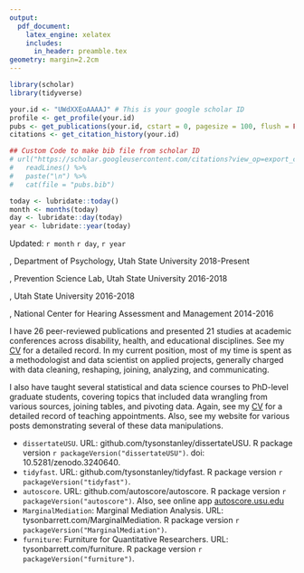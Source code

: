 ```yaml
---
output: 
  pdf_document:
    latex_engine: xelatex
    includes: 
      in_header: preamble.tex
geometry: margin=2.2cm
---
```


```r
library(scholar)
library(tidyverse)

your.id <- "UWdXXEoAAAAJ" # This is your google scholar ID
profile <- get_profile(your.id)
pubs <- get_publications(your.id, cstart = 0, pagesize = 100, flush = FALSE)
citations <- get_citation_history(your.id)

## Custom Code to make bib file from scholar ID
# url("https://scholar.googleusercontent.com/citations?view_op=export_citations&user=UWdXXEoAAAAJ&citsig=AMD79ooAAAAAXJvG8fCoULONM8SZwt9CLrw1g3CGG9nm&hl=en") %>% 
#   readLines() %>% 
#   paste("\n") %>% 
#   cat(file = "pubs.bib")

today <- lubridate::today()
month <- months(today)
day <- lubridate::day(today)
year <- lubridate::year(today)
```

\pagestyle{empty}

<!-- Name -->
\hspace{.08in}\huge\textsc{Tyson S. Barrett, PhD} \hfill \footnotesize Updated: `r month` `r day`, `r year`
\normalsize
\vspace{8pt}

<!-- General Info -->
\begin{tabular}{rl}
    \textsc{Email:}            & \href{mailto:tyson.barrett@usu.edu}{tyson.barrett@usu.edu} \\
    \textsc{Website:}          & \href{http://tysonbarrett.com}{tysonbarrett.com} \\
    \textsc{Curriculum Vitae:} & \href{https://tysonbarrett.com/assets/CV/CV.pdf}{tysonbarrett.com/assets/CV/CV.pdf} \\
    \textsc{Citations:}        & `r profile$total_cites` \\
\end{tabular}

<!-- Education -->
\vspace{0pt}
\section{EDUCATION}
\vspace{-1pt}
\hrule
\vspace{3pt}

\begin{tabular}{l|p{8cm}}
 \textsc{\textbf{Ph.D. Quantitative Psychology }} & \emph{Feb 2018}\\
 & \emph{Utah State University}\\
 \multicolumn{2}{c}{} \\
 \textsc{\textbf{B.S. Economics}} & \emph{May 2014} \\
  & \emph{Utah State University}\\
 \multicolumn{2}{c}{} \\
\textsc{\textbf{B.S. Psychology}} & \emph{May 2014} \\
 & \emph{Utah State University}\\
\end{tabular}


<!-- Research Experience -->
\vspace{1pt}
\section{EXPERIENCE}
\vspace{-1pt}
\hrule
\vspace{-8pt}

\singlespacing

\indent \hspace*{.1in} \small\textbf{Research Assistant Professor}, Department of Psychology, Utah State University \hfill 2018-Present
\newline \hspace*{.6in} \emph{Principle Investigator of the Social Data Lab}
\newline \hspace*{.6in} \emph{Managing Director of the Data Science \& Discovery Unit}

\indent \hspace*{.1in} \small\textbf{Research Assistant}, Prevention Science Lab, Utah State University \hfill 2016-2018
\newline \hspace*{.6in} \emph{Advisor: Ginger Lockhart, PhD}

\indent \hspace*{.1in} \small\textbf{Statistical and Data Science Consultant}, Utah State University \hfill 2016-2018
\newline \hspace*{.6in} \emph{Supervisors: Sarah Schwartz, PhD and Jamison Fargo, PhD}

\indent \hspace*{.1in} \small\textbf{Research Assistant}, National Center for Hearing Assessment and Management \hfill 2014-2016
\newline \hspace*{.6in} \emph{Advisor: Karl White, PhD}

<!-- Peer Review Publications -->
\vspace{1pt}
\section{RESEARCH \& TEACHING}
\vspace{-1pt}
\hrule
\vspace{-8pt}

\singlespacing

I have 26 peer-reviewed publications and presented 21 studies at academic conferences across disability, health, and educational disciplines. See my [CV](https://tysonbarrett.com/assets/CV/CV.pdf) for a detailed record. In my current position, most of my time is spent as a methodologist and data scientist on applied projects, generally charged with data cleaning, reshaping, joining, analyzing, and communicating.

I also have taught several statistical and data science courses to PhD-level graduate students, covering topics that included data wrangling from various sources, joining tables, and pivoting data. Again, see my [CV](https://tysonbarrett.com/assets/CV/CV.pdf) for a detailed record of teaching appointments. Also, see my website for various posts demonstrating several of these data manipulations.


<!-- Open Source Development -->
\vspace{1pt}
\section{SELECTED OPEN SOURCE PROJECTS}
\vspace{-1pt}
\hrule
\vspace{-8pt}

\singlespacing

- `dissertateUSU`. URL: github.com/tysonstanley/dissertateUSU. R package version `r packageVersion("dissertateUSU")`. doi: 10.5281/zenodo.3240640. \img{dissertateUSU_hex.jpg}{https://github.com/TysonStanley/dissertateUSU}
- `tidyfast`. URL: github.com/tysonstanley/tidyfast. R package version `r packageVersion("tidyfast")`. \img{tidyfast_hex.png}{https://github.com/TysonStanley/tidyfast}
- `autoscore`. URL: github.com/autoscore/autoscore. R package version `r packageVersion("autoscore")`. \img{autoscore_hex.jpg}{https://github.com/autoscore/autoscore} Also, see online app [autoscore.usu.edu](autoscore.usu.edu)
- `MarginalMediation`: Marginal Mediation Analysis. URL: tysonbarrett.com/MarginalMediation. R package version `r packageVersion("MarginalMediation")`. \img{mma_hex.jpg}{https://github.com/TysonStanley/MarginalMediation}
- `furniture`: Furniture for Quantitative Researchers. URL: tysonbarrett.com/furniture. R package version `r packageVersion("furniture")`. \img{furniture_hex.jpg}{https://github.com/TysonStanley/furniture}

